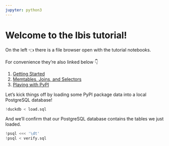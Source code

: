 ```yaml
---
jupyter: python3
---
```


# Welcome to the Ibis tutorial!

On the left 👈 there is a file browser open with the tutorial notebooks.

For convenience they're also linked below 👇

1. [Getting Started](./01%20-%20Getting%20Started.ipynb)
1. [Memtables, Joins, and Selectors](./02%20-%20Memtables,%20Joins,%20and%20Selectors.ipynb)
1. [Playing with PyPI](./03%20-%20Playing%20with%20PyPI.ipynb)


Let's kick things off by loading some PyPI package data into a local PostgreSQL database!

```python
!duckdb < load.sql
```

And we'll confirm that our PostgreSQL database contains the tables we just loaded.

```python
!psql <<< '\dt'
!psql < verify.sql
```
